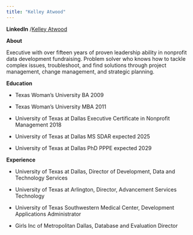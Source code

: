 ---
title: "Kelley Atwood"
---

**LinkedIn** /[Kelley Atwood](https://www.linkedin.com/in/kmatwood/)

**About**

Executive with over fifteen years of proven leadership ability in nonprofit data development fundraising. Problem solver who knows how to tackle complex issues, troubleshoot, and find solutions through project management, change management, and strategic planning.

**Education**

-   Texas Woman's University BA 2009

-   Texas Woman's University MBA 2011

-   University of Texas at Dallas Executive Certificate in Nonprofit Management 2018

-   University of Texas at Dallas MS SDAR expected 2025

-   University of Texas at Dallas PhD PPPE expected 2029

**Experience**

-   University of Texas at Dallas, Director of Development, Data and Technology Services

-   University of Texas at Arlington, Director, Advancement Services Technology

-   University of Texas Southwestern Medical Center, Development Applications Administrator

-   Girls Inc of Metropolitan Dallas, Database and Evaluation Director

```{r}

```
